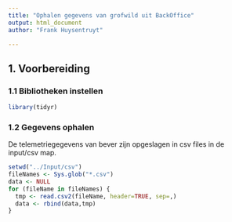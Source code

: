 ```yaml
---
title: "Ophalen gegevens van grofwild uit BackOffice"
output: html_document
author: "Frank Huysentruyt"

---
```


## **1. Voorbereiding**

### 1.1 Bibliotheken instellen

```r
library(tidyr)
```

### 1.2 Gegevens ophalen

De telemetriegegevens van bever zijn opgeslagen in csv files in de input/csv map.

```r
setwd("../Input/csv")
fileNames <- Sys.glob("*.csv")
data <- NULL
for (fileName in fileNames) {
  tmp <- read.csv2(fileName, header=TRUE, sep=,)
  data <- rbind(data,tmp)
}
```